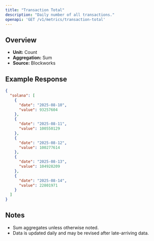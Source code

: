 ```yaml
---
title: "Transaction Total"
description: "Daily number of all transactions."
openapi: 'GET /v1/metrics/transaction-total'
---
```


## Overview

- **Unit:** Count
- **Aggregation:** Sum
- **Source:** Blockworks

## Example Response

```json
{
  "solana": [
    {
      "date": "2025-08-10",
      "value": 93257604
    },
    {
      "date": "2025-08-11",
      "value": 100550129
    },
    {
      "date": "2025-08-12",
      "value": 100277614
    },
    {
      "date": "2025-08-13",
      "value": 104928209
    },
    {
      "date": "2025-08-14",
      "value": 22801971
    }
  ]
}
```

## Notes
- Sum aggregates unless otherwise noted.
- Data is updated daily and may be revised after late-arriving data.

